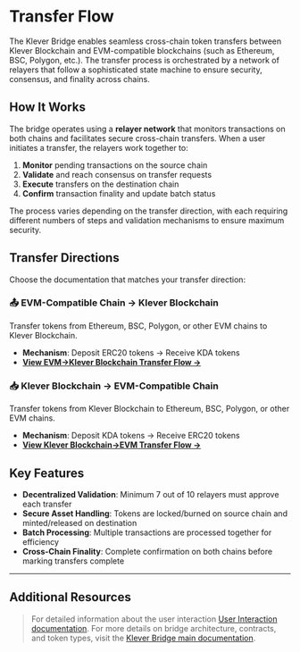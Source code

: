 # Transfer Flow

The Klever Bridge enables seamless cross-chain token transfers between Klever Blockchain and EVM-compatible blockchains (such as Ethereum, BSC, Polygon, etc.). The transfer process is orchestrated by a network of relayers that follow a sophisticated state machine to ensure security, consensus, and finality across chains.

## How It Works

The bridge operates using a **relayer network** that monitors transactions on both chains and facilitates secure cross-chain transfers. When a user initiates a transfer, the relayers work together to:

1. **Monitor** pending transactions on the source chain
2. **Validate** and reach consensus on transfer requests
3. **Execute** transfers on the destination chain
4. **Confirm** transaction finality and update batch status

The process varies depending on the transfer direction, with each requiring different numbers of steps and validation mechanisms to ensure maximum security.

## Transfer Directions

Choose the documentation that matches your transfer direction:

### 📤 EVM-Compatible Chain → Klever Blockchain
Transfer tokens from Ethereum, BSC, Polygon, or other EVM chains to Klever Blockchain.
- **Mechanism**: Deposit ERC20 tokens → Receive KDA tokens
- **[View EVM→Klever Blockchain Transfer Flow →](./transfer-flow/evm-kc)**

### 📥 Klever Blockchain → EVM-Compatible Chain  
Transfer tokens from Klever Blockchain to Ethereum, BSC, Polygon, or other EVM chains.
- **Mechanism**: Deposit KDA tokens → Receive ERC20 tokens
- **[View Klever Blockchain→EVM Transfer Flow →](./transfer-flow/kc-evm)**

## Key Features

- **Decentralized Validation**: Minimum 7 out of 10 relayers must approve each transfer
- **Secure Asset Handling**: Tokens are locked/burned on source chain and minted/released on destination
- **Batch Processing**: Multiple transactions are processed together for efficiency
- **Cross-Chain Finality**: Complete confirmation on both chains before marking transfers complete

---

## Additional Resources

> For detailed information about the user interaction [User Interaction documentation](./user-interaction).
> For more details on bridge architecture, contracts, and token types, visit the [Klever Bridge main documentation](./bridge).